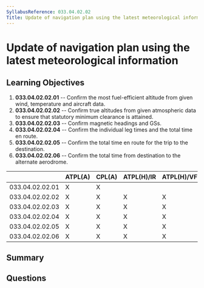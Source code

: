 ```yaml
---
SyllabusReference: 033.04.02.02
Title: Update of navigation plan using the latest meteorological information
---
```


# Update of navigation plan using the latest meteorological information

## Learning Objectives

1. **033.04.02.02.01** -- Confirm the most fuel-efficient altitude from given
   wind, temperature and aircraft data.
2. **033.04.02.02.02** -- Confirm true altitudes from given atmospheric data to
   ensure that statutory minimum clearance is attained.
3. **033.04.02.02.03** -- Confirm magnetic headings and GSs.
4. **033.04.02.02.04** -- Confirm the individual leg times and the total time en
   route.
5. **033.04.02.02.05** -- Confirm the total time en route for the trip to the
   destination.
6. **033.04.02.02.06** -- Confirm the total time from destination to the
   alternate aerodrome.

|                 | ATPL(A) | CPL(A) | ATPL(H)/IR | ATPL(H)/VFR | CPL(H) | IR  | CBIR(A) |
| --------------- | ------- | ------ | ---------- | ----------- | ------ | --- | ------- |
| 033.04.02.02.01 | X       | X      |            |             |        |     | X       |
| 033.04.02.02.02 | X       | X      | X          | X           | X      | X   |         |
| 033.04.02.02.03 | X       | X      | X          | X           | X      | X   | X       |
| 033.04.02.02.04 | X       | X      | X          | X           | X      | X   | X       |
| 033.04.02.02.05 | X       | X      | X          | X           | X      | X   | X       |
| 033.04.02.02.06 | X       | X      | X          | X           | X      | X   | X       |

## Summary

## Questions

